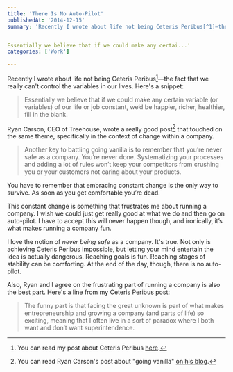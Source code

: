 ```yaml
---
title: 'There Is No Auto-Pilot'
publishedAt: '2014-12-15'
summary: 'Recently I wrote about life not being Ceteris Peribus[^1]—the fact that we really can't control the variables in our lives. Here's a snippet: 


Essentially we believe that if we could make any certai...'
categories: ['Work']

---
```


Recently I wrote about life not being Ceteris Peribus[^1]—the fact that we really can't control the variables in our lives. Here's a snippet:

> Essentially we believe that if we could make any certain variable (or variables) of our life or job constant, we’d be happier, richer, healthier, fill in the blank.

Ryan Carson, CEO of Treehouse, wrote a really good post[^2] that touched on the same theme, specifically in the context of change within a company.

> Another key to battling going vanilla is to remember that you’re never safe as a company. You’re never done. Systematizing your processes and adding a lot of rules won’t keep your competitors from crushing you or your customers not caring about your products.

You have to remember that embracing constant change is the only way to survive. As soon as you get comfortable you’re dead.

This constant change is something that frustrates me about running a company. I wish we could just get really good at what we do and then go on auto-pilot. I have to accept this will never happen though, and ironically, it’s what makes running a company fun.

I love the notion of *never being safe* as a company. It's true. Not only is achieving Ceteris Peribus impossible, but letting your mind entertain the idea is actually dangerous. Reaching goals is fun. Reaching stages of stability can be comforting. At the end of the day, though, there is no auto-pilot.

Also, Ryan and I agree on the frustrating part of running a company is also the best part. Here's a line from my Ceteris Peribus post:

> The funny part is that facing the great unknown is part of what makes entrepreneurship and growing a company (and parts of life) so exciting, meaning that I often live in a sort of paradox where I both want and don’t want superintendence.

[^1]: You can read my post about Ceteris Peribus [here](https://ericdodds.com/life-not-ceteris-perebus/).



[^2]: You can read Ryan Carson's post about "going vanilla" [on his blog](http://ryancarson.com/post/23854973310/hitting-40-employees-and-going-vanilla).
